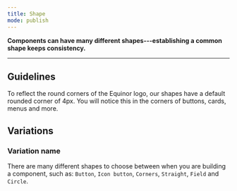 ```yaml
---
title: Shape
mode: publish
---
```



**Components can have many different shapes---establishing a common shape keeps consistency.**
<!--One to two sentences as an introduction to the component-->

***

## Guidelines
<!--List how to use it, sizes, widths, grid interactions, color allowances -->

To reflect the round corners of the Equinor logo, our shapes have a default rounded corner of 4px. You will notice this in the corners of buttons, cards, menus and more.


## Variations 

### Variation name
<!--One ### heading per frame in Figma, explaining each component in that frame. One 'content' section per variation if needed -->

There are many different shapes to choose between when you are building a component, such as: `Button`, `Icon button`, `Corners`, `Straight`, `Field` and `Circle`.

<Embed url="https://www.figma.com/file/0TbIXrrObWj80Cf7KucKYFL0/Design-Tokens?node-id=335%3A30" />
